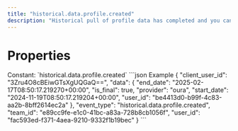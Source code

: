 ```yaml
---
title: "historical.data.profile.created"
description: "Historical pull of profile data has completed and you can now pull data for this resource."
---
```

# Properties
<ResponseField name="event_type" type="const string" required="true">
Constant: `historical.data.profile.created`
</ResponseField>
<ResponseField name="team_id" type="string" required="true">
</ResponseField>
<ResponseField name="user_id" type="string" required="true">
</ResponseField>
<ResponseField name="client_user_id" type="string" required="true">
</ResponseField>
<ResponseField name="data" type="HistoricalDataCreated" required="true">
<Expandable title="HistoricalDataCreated" defaultOpen="true">
<ResponseField name="user_id" type="string" required="true">
</ResponseField>
<ResponseField name="start_date" type="string" required="true">
</ResponseField>
<ResponseField name="end_date" type="string" required="true">
</ResponseField>
<ResponseField name="is_final" type="boolean" required="true">
</ResponseField>
<ResponseField name="provider" type="string" required="true">
</ResponseField>
</Expandable>
</ResponseField>
<ResponseExample>
```json Example
{
  "client_user_id": "3Zru4O8cBEiwGTsXgUQGaQ==",
  "data": {
    "end_date": "2025-02-17T08:50:17.219270+00:00",
    "is_final": true,
    "provider": "oura",
    "start_date": "2024-11-19T08:50:17.219204+00:00",
    "user_id": "be4413d0-b99f-4c83-aa2b-8bff2614ec2a"
  },
  "event_type": "historical.data.profile.created",
  "team_id": "e89cc9fe-e1c0-41bc-a83a-728b8cb1056f",
  "user_id": "fac593ed-f371-4aea-9210-9332f1b19bec"
}
```
</ResponseExample>
